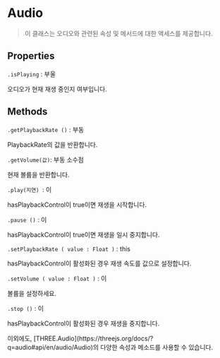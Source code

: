 # Audio

> 이 클래스는 오디오와 관련된 속성 및 메서드에 대한 액세스를 제공합니다.

## Properties

`.isPlaying` : 부울

오디오가 현재 재생 중인지 여부입니다.

## Methods

`.getPlaybackRate ()` : 부동

PlaybackRate의 값을 반환합니다.

`.getVolume(값)`: 부동 소수점

현재 볼륨을 반환합니다.

`.play(지연) `: 이

hasPlaybackControl이 true이면 재생을 시작합니다.

`.pause ()` : 이

hasPlaybackControl이 true이면 재생을 일시 중지합니다.

`.setPlaybackRate ( value : Float )` : this

hasPlaybackControl이 활성화된 경우 재생 속도를 값으로 설정합니다.

`.setVolume ( value : Float )` : 이

볼륨을 설정하세요.

`.stop ()` : 이

hasPlaybackControl이 활성화된 경우 재생을 중지합니다.

<Callout type="info">
    이외에도, [THREE.Audio](https://threejs.org/docs/?q=audio#api/en/audio/Audio)의 다양한 속성과 메소드를 사용할 수 있습니다.
</Callout>